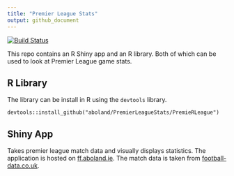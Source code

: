 ```yaml
---
title: "Premier League Stats"
output: github_document
---
```



<!-- README.md is generated from README.Rmd. Please edit that file -->

[![Build Status](https://travis-ci.org/aboland/PremierLeagueStats.svg?branch=master)](https://travis-ci.org/aboland/PremierLeagueStats)


This repo contains an R Shiny app and an R library. Both of which can be used to look at Premier League game stats.


## R Library

The library can be install in R using the `devtools` library.

```
devtools::install_github("aboland/PremierLeagueStats/PremieRLeague")
```


## Shiny App
 
Takes premier league match data and visually displays statistics. The application is hosted on [ff.aboland.ie](http://ff.aboland.ie/). The match data is taken from [football-data.co.uk](http://www.football-data.co.uk).
